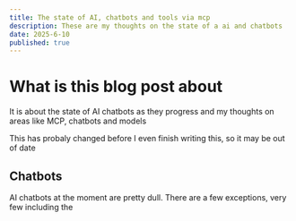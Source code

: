 ```yaml
---
title: The state of AI, chatbots and tools via mcp
description: These are my thoughts on the state of a ai and chatbots
date: 2025-6-10
published: true
---
```


# What is this blog post about

It is about the state of AI chatbots as they progress and my thoughts on areas like MCP, chatbots and models

<Callout type="warning">
    This has probaly changed before I even finish writing this, so it may be out of date
</Callout>

## Chatbots 

AI chatbots at the moment are pretty dull. There are a few exceptions, very few including the 